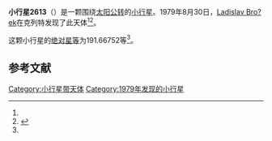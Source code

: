 {{Infobox planet
| bgcolour = #FFFFC0
| name = 2613 Plzen
| symbol = 
| image = 
| caption = 
| discovery = yes
| discovery_ref = 
| discoverer = [[Ladislav_Bro?ek|Ladislav Bro?ek]]
| discovery_site = [[克列特|克列特]] 
| discovered = 1979年8月30日
| designations = yes
| mp_name = 
| named_after = 
| alt_names = 1979 QE/ 1969 XA
| mp_category = [[主带小行星|主带小行星]]
| orbit_ref = <ref name="a">[http://ssd.jpl.nasa.gov/sbdb.cgi?sstr=2613 2613 Plzen] {{Wayback|url=http://ssd.jpl.nasa.gov/sbdb.cgi?sstr=2613 |date=20200820023827 }}，小行星數據庫瀏覽器（JPL Small-Body Database Browser）－[[美国国家航空航天局|美国国家航空航天局]]喷气推进实验室</ref>
| epoch = 2456400.5 (2013年4月18日更新)
| aphelion = {{convert|3.1818979|AU|km|3|abbr=on|lk=out}}
| perihelion = {{convert|2.8981261|AU|km|3|abbr=on}}
| semimajor = {{convert|3.0400120|AU|km|3|abbr=on}}
| eccentricity = 0.0466728
| period = 1936.026791 [[日|日]]<br />5.3[[儒略年|儒略年]]
| avg_speed = 
| inclination = 13.01955
| asc_node = 277.60424
| mean_anomaly = 
| arg_peri = 191.66752
| satellites = 
| physical_characteristics = yes
| dimensions = 
| mass = 
| density = 
| surface_grav = 
| escape_velocity = 
| sidereal_day = 
| axial_tilt = 
| pole_ecliptic_lat = 
| pole_ecliptic_lon = 
| albedo = 
| temperatures= 
| temp_name1 = 
| mean_temp_1 = 
| max_temp_1 = 
| temp_name2 = 
| max_temp_2 = 
| spectral_type = 
| abs_magnitude = 191.66752
}}

'''小行星2613'''（{{lang-en|2613 Plzen}}）是一颗围绕[[太阳|太阳]][[公转|公转]]的[[小行星|小行星]]。1979年8月30日，[[Ladislav_Bro?ek|Ladislav Bro?ek]]在克列特发现了此天体<ref name="a" /><ref>{{cite news|title=小行星列表|url=http://cfa-www.harvard.edu/iau/lists/NumberedMPs.txt|accessdate=2013-07-08|newspaper=哈佛大学|archive-date=2008-05-17|archive-url=https://web.archive.org/web/20080517010638/http://cfa-www.harvard.edu/iau/lists/NumberedMPs.txt|dead-url=no}}</ref>。

这颗小行星的[[绝对星等|绝对星等]]为191.66752等<ref name="a" />。

==参考文献==
{{reflist}}
{{Minor Planet Number|[[小行星2612|小行星2612]]|[[小行星2614|小行星2614]]}}

{{小天体}}

[[Category:小行星带天体|Category:小行星带天体]]
[[Category:1979年发现的小行星|Category:1979年发现的小行星]]

{{asteroid-stub}}